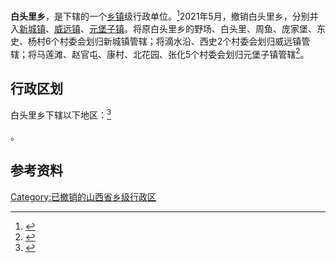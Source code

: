 {{中国乡级行政区|14/06/23/201/000}}

'''白头里乡'''，是{{PRC admin/fullname|14/06/23/201/000|3}}下辖的一个[[乡镇|乡镇]]级行政单位。<ref>{{PRC admin/ref sgc|{{PRC admin/parent|14/06/23/201/000}}}}</ref>2021年5月，撤销白头里乡，分别并入[[新城镇_(右玉县)|新城镇]]、[[威远镇_(右玉县)|威远镇]]、[[元堡子镇|元堡子镇]]。将原白头里乡的野场、白头里、周鱼、庞家堡、东史、杨村6个村委会划归新城镇管辖；将滴水沿、西史2个村委会划归威远镇管辖；将马莲滩、赵官屯、康村、北花园、张化5个村委会划归元堡子镇管辖<ref>{{Cite web|title=朔州市人民政府门户网站|url=http://www.shuozhou.gov.cn/xwzx/gggs/202104/t20210419_332498.html|access-date=2022-06-09|work=www.shuozhou.gov.cn}}</ref>。

== 行政区划 ==

白头里乡下辖以下地区：<ref>{{PRC admin/ref sgc|14/06/23/201/000}}</ref>

{{PRC admin/children|14/06/23/201/000}}。

== 参考资料 ==

{{reflist}}

{{行政区划小作品}}
{{PRC admin/navcat|14/06/23/201/000}}

[[Category:已撤销的山西省乡级行政区|Category:已撤销的山西省乡级行政区]]